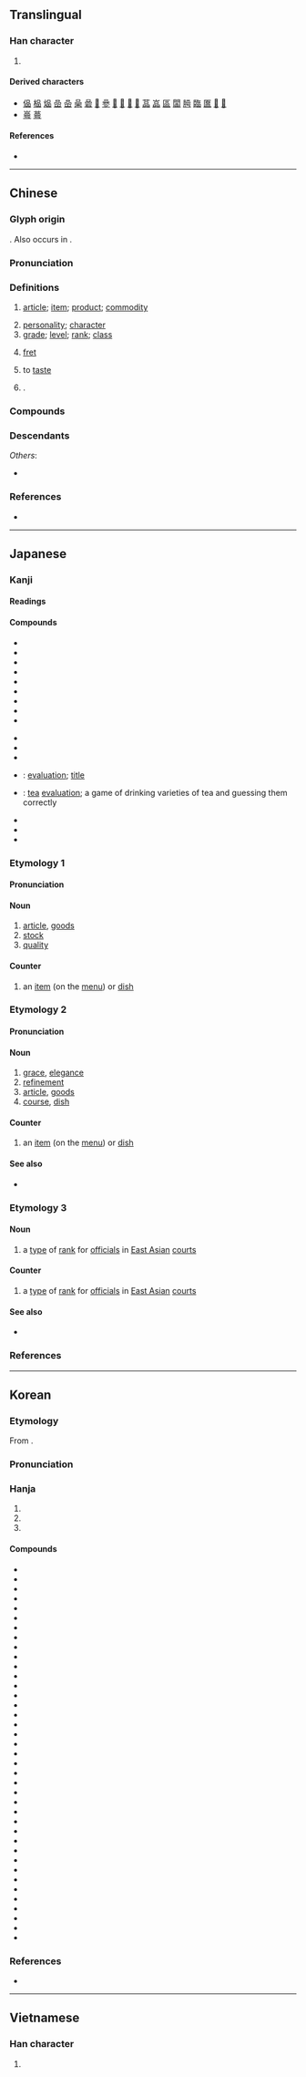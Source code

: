 {{also|晶|㗊}}
{{character info}}
==Translingual==
{{stroke order|strokes=9}}

===Han character===
{{Han char|rn=30|rad=口|as=06|sn=9|four=60660|canj=RRR|ids=⿱口吅}}

# {{mul-shuowen radical-def|42}}

====Derived characters====
* [[偘]] [[榀]] [[煰]] [[嵒]] [[喦]] [[喿]] [[碞]] [[𠻖]] [[𠻝]] [[𠼧]] [[𤸔]] [[𭊉]] [[𮀭]] [[䓵]] [[嵓]] [[區]] [[闆]] [[㬽]] [[臨]] [[匲]] [[𠾅]] [[𥰔]]
* [[㠋]] [[蕚]]

====References====
* {{Han ref|kx=0188.120|dkj=03581|dj=0407.120|hdz=10615.100|uh=54C1|ud=21697|bh=AB7E|bd=43902}}

----

==Chinese==
{{zh-forms|alt=𠯮}}

===Glyph origin===
{{Han etym}}
{{zh-etym-triple|口|mouth}}. Also occurs in {{zh-l|*區}}.

===Pronunciation===
{{zh-pron
|m=pǐn
|ma=Zh-pin.ogg
|m-s=pin3
|c=ban2
|c-t=
|g=pin3
|h=pfs=phín;gd=pin3
|j=bing2
|mb=pěng
|md=pīng
|mn=ml,jj,tw:phín
|mn-t=bing2/bang2
|mn-t_note=bing2 - literary; bang2 - vernacular
|w=2phin
|x=pin3
|mc=y
|oc=y
|cat=n,pn,v
}}

===Definitions===
{{zh-hanzi}}

# [[article]]; [[item]]; [[product]]; [[commodity]]
#: {{zh-x|商品|merchandise}}
#: {{zh-x|食品|foodstuff}}
# [[personality]]; [[character]]
# [[grade]]; [[level]]; [[rank]]; [[class]]
# {{lb|zh|musical instrument|of a [[string instrument]]}} [[fret]]
# to [[taste]]
# {{surname|zh|nodot=1}}.

===Compounds===
{{zh-der|產品|一品|一品紅|一品鍋|三品|上品|下品|中心商品|中間產品|九品|九品中正|九品詞|乳品|乳製品|五品|人品|代替品|代用品|仿冒品|仿製品|低溫食品|作品|供品|保養品|健康食品|偽品|備品|備用品|免稅品|冰品|冷凍食品|凡品|出品|出版品|副產品|加工品|劣品|化妝品|半成品|半製品|印刷品|品位|品位分類|品例|品名|品味|品嘗|品嚐|品學|品學兼優|品官|品度|品庶|品弄|品彙|品從|品德|品性|品月|品服|品望|品格|品格教育|品格清高|品次|品流|品牌|品物|品理|品目|品相|品秩|品種|品種改良|品竹彈絲|品竹調弦|品竹調絲|品第|品節|品管|品管員|品管圈|品簫|品紅|品級|品綠|品脫|品花寶鑑|品茗|品茶|品蓮臺|品藻|品行|品行端醇|品評|品調|品貌|品貌風流|品質|品質管制|品酒|品酒師|品量|品鑑|品頭論足|品頭題足|品題|品類|品食|品高德重|商品|商品情報|商品條碼|商品檢驗|國產品|大品般若|奢侈品|奶品|妙品|官品|宣傳品|對品調用|小品|小品文|展覽品|工藝品|差品|廢品|強化食品|彈絲品竹|微波食品|必需品|成品|戰利品|手工藝品|抵押品|拳頭產品|擔保品|敦品勵學|日用品|晚明小品|普門品|書品|替代品|果品|棉織品|棋品|極品|樂品|樣品|樣品屋|次品|正品|殉葬品|殊品|殘品|毒品|毛織品|民用品|油品|流品|流當品|消耗品|消費品|滋養品|無印良品|物品|特價品|犧牲品|獎品|珍品|甄才品能|甜品|生活品質|生物食品|產品|產品組合|產品線|用品|皮製品|相容產品|真品|神品|祭品|禁品|禁製品|禮品|禮品店|禮品書|立品|管制品|粗品|粗製品|精品|紀念品|純品|紡織品|絕世孤品|絕品|絲織品|美術品|耐久品|聖品|能品|脫水食品|臺灣精品|舶來品|花品|茶品|藝品|藝術品|藥品|處理品|虛擬樣品|補品|補給品|裝飾品|製品|製造品|複印品|複品牌|複製品|評品|評頭品足|詩品|調味品|調絃品竹|調絲品竹|貢品|貨品|貴品|賚品|賭品|贈品|贗品|軍品|農產品|逸品|違禁品|配給品|金融商品|針織品|阿托品|附屬品|陪葬品|陶土製品|非賣品|音像製品|音品|題品|食品|食品工業|食品衛生|高品|高官極品|鹼性食品|鹽藏品|麻織品|麻醉藥品|品柱|品田|無品}}

===Descendants===
{{CJKV||ひん|j2=ほん|품|phẩm}}
''Others'':
* {{desc|vi|bor=1|phím|t=[[fret]]; [[key]]}}

===References===
* {{R:twedu|A00575}}

{{zh-cat|Advanced|String instruments}}

----

==Japanese==

===Kanji===
{{ja-kanji|grade=3|rs=口06}}

====Readings====
{{ja-readings
|goon=ほん
|kanon=ひん
|kun=しな-
}}

====Compounds====
{{der-top|Compounds}}
* {{ja-r|品%薄|しな%うす}}
* {{ja-r|品%切れ|しな%ぎれ}}
* {{ja-r|品%定め|しな%さだめ}}
* {{ja-r|品%物|しな%もの}}
* {{ja-r|品%位|ひん%い}}
* {{ja-r|品%格|ひん%かく}}
* {{ja-r|品%行|ひん%こう}}
* {{ja-r|品%行%方%正|ひん%こう%ほう%せい}}
* {{ja-r|品%詞|ひん%し}}
{{der-mid}}
* {{ja-r|品%質|ひん%しつ}}
* {{ja-r|品%種|ひん%しゅ}}
* {{ja-r|品%性|ひん%せい}}
* {{ja-r|品%題|ひん%だい}}: [[evaluation]]; [[title]]
* {{ja-r|品%茶|ひん%ちゃ}}: [[tea]] [[evaluation]]; a game of drinking varieties of tea and guessing them correctly
* {{ja-r|品%評|ひん%ぴょう}}
* {{ja-r|品%目|ひん%もく}}
* {{ja-r|商品|しょうひん}}
{{der-bottom}}

===Etymology 1===
{{ja-kanjitab|しな|yomi=k}}

====Pronunciation====
{{ja-pron|yomi=k|しな|acc=0|acc_ref=DJR}}

====Noun====
{{ja-noun|しな}}

# [[article]], [[goods]]
# [[stock]]
# [[quality]]

====Counter====
{{ja-pos|counter|しな}}

# an [[item]] (on the [[menu]]) or [[dish]]
#:{{ja-x|一%品|ひと%しな|1 item/dish}}

===Etymology 2===
{{ja-kanjitab|ひん|yomi=kanon}}

====Pronunciation====
{{ja-pron|yomi=kanon|ひん|acc=0|acc_ref=DJR}}

====Noun====
{{ja-noun|ひん}}

# [[grace]], [[elegance]]
# [[refinement]]
# [[article]], [[goods]]
# [[course]], [[dish]]

====Counter====
{{ja-pos|counter|ひん}}

# an [[item]] (on the [[menu]]) or [[dish]]
#:{{ja-x|一%品|いっ%ぴん|1 item/dish}}
#:{{ja-x|三%品|さん%ぴん|3 items/dishes}}

====See also====
* {{ja-r|品%位|ひん%い}}

===Etymology 3===
{{ja-kanjitab|ほん|yomi=goon}}

====Noun====
{{ja-noun|ほん}}

# {{lb|ja|history|sort=ほん}} a [[type]] of [[rank]] for [[official]]s in [[East Asian]] [[court]]s

====Counter====
{{ja-pos|counter|ほん}}

# {{lb|ja|history|sort=ほん}} a [[type]] of [[rank]] for [[official]]s in [[East Asian]] [[court]]s
#:{{ja-x|一%品|いっ%ぽん|rank 1}}
#:{{ja-x|三%品|さん%ぼん|rank 3}}

====See also====
* {{ja-r|品%位|ほん%い}}

===References===
<references/>

----

==Korean==

===Etymology===
From {{der|ko|ltc|-}} {{ltc-l|品}}.

{{collapse|
* {{hanja-dongguk|픔〯|phǔm}}
* {{hanja-hunmong|품〯|phwǔm|雜語}}
|Historical readings
|bg=#FFFFFF}}

===Pronunciation===
{{ko-hanja-pron|품|l=y}}

===Hanja===
{{ko-hanja-search}}
{{ko-hanja|[[물건]]([[物件]])|품}}

# {{hanja form of|품|[[article]]; [[goods]]}}
# {{hanja form of|품|[[personality]]; [[character]]}}
# {{hanja form of|품|[[quality]]}}

====Compounds====
{{der-top3|Compounds}}
* {{ko-l|품질|品質}}
* {{ko-l|제품|製品}}
* {{ko-l|상품|商品}}
* {{ko-l|식품|食品}}
* {{ko-l|물품|物品}}
* {{ko-l|부품|部品}}
* {{ko-l|작품|作品}}
* {{ko-l|납품|納品}}
* {{ko-l|금품|金品}}
* {{ko-l|품목|品目}}
* {{ko-l|비품|菲品}}
* {{ko-l|성품|性品}}
* {{ko-l|품성|品性}}
* {{ko-l|약품|藥品}}
* {{ko-l|진품|眞品}}
* {{ko-l|명품|名品}}
* {{ko-l|인품|人品}}
* {{ko-l|품격|品格}}
* {{ko-l|품귀|品貴}}
* {{ko-l|품행|品行}}
* {{ko-l|품등|品等}}
* {{ko-l|정품|正品}}
* {{ko-l|경품|景品}}
* {{ko-l|품위|品位}}
* {{ko-l|품정|品定}}
* {{ko-l|품평|品評}}
* {{ko-l|품종|品種}}
* {{ko-l|상품|上品}}
* {{ko-l|반품|返品}}
* {{ko-l|품계|品階}}
* {{ko-l|용품|用品}}
* {{ko-l|품사|品詞}}
* {{ko-l|오품|五品}}
* {{ko-l|출품|出品}}
* {{ko-l|대품|代品}}
* {{ko-l|비품|備品}}
* {{ko-l|사품|私品}}
* {{ko-l|일품|一品}}
* {{ko-l|소품|小品}}
{{der-bottom}}

===References===
* {{R:hanjadoc|1211}}

----

==Vietnamese==

===Han character===
{{vi-readings|reading=phẩm|rs=口06}}

# {{rfdef|vi|sort=口06}}